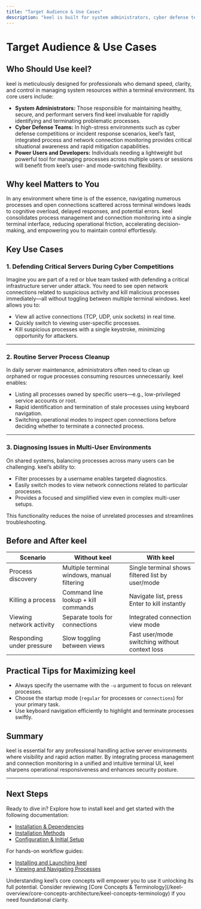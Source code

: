 ```yaml
---
title: "Target Audience & Use Cases"
description: "keel is built for system administrators, cyber defense teams, and power users who require a fast, intuitive tool for process management and connection monitoring. Use cases include defending servers during cyber competitions, routine process cleanup, and multi-user environment diagnostics."
---
```


# Target Audience & Use Cases

## Who Should Use keel?
keel is meticulously designed for professionals who demand speed, clarity, and control in managing system resources within a terminal environment. Its core users include:

- **System Administrators:** Those responsible for maintaining healthy, secure, and performant servers find keel invaluable for rapidly identifying and terminating problematic processes.
- **Cyber Defense Teams:** In high-stress environments such as cyber defense competitions or incident response scenarios, keel’s fast, integrated process and network connection monitoring provides critical situational awareness and rapid mitigation capabilities.
- **Power Users and Developers:** Individuals needing a lightweight but powerful tool for managing processes across multiple users or sessions will benefit from keel’s user- and mode-switching flexibility.

## Why keel Matters to You
In any environment where time is of the essence, navigating numerous processes and open connections scattered across terminal windows leads to cognitive overload, delayed responses, and potential errors. keel consolidates process management and connection monitoring into a single terminal interface, reducing operational friction, accelerating decision-making, and empowering you to maintain control effortlessly.

## Key Use Cases

### 1. Defending Critical Servers During Cyber Competitions
Imagine you are part of a red or blue team tasked with defending a critical infrastructure server under attack. You need to see open network connections related to suspicious activity and kill malicious processes immediately—all without toggling between multiple terminal windows. keel allows you to:

- View all active connections (TCP, UDP, unix sockets) in real time.
- Quickly switch to viewing user-specific processes.
- Kill suspicious processes with a single keystroke, minimizing opportunity for attackers.

---

### 2. Routine Server Process Cleanup
In daily server maintenance, administrators often need to clean up orphaned or rogue processes consuming resources unnecessarily. keel enables:

- Listing all processes owned by specific users—e.g., low-privileged service accounts or root.
- Rapid identification and termination of stale processes using keyboard navigation.
- Switching operational modes to inspect open connections before deciding whether to terminate a connected process.

---

### 3. Diagnosing Issues in Multi-User Environments
On shared systems, balancing processes across many users can be challenging. keel’s ability to:

- Filter processes by a username enables targeted diagnostics.
- Easily switch modes to view network connections related to particular processes.
- Provides a focused and simplified view even in complex multi-user setups.

This functionality reduces the noise of unrelated processes and streamlines troubleshooting.

## Before and After keel
| Scenario                   | Without keel                                    | With keel                                      |
|----------------------------|------------------------------------------------|------------------------------------------------|
| Process discovery           | Multiple terminal windows, manual filtering   | Single terminal shows filtered list by user/mode|
| Killing a process           | Command line lookup + kill commands            | Navigate list, press Enter to kill instantly    |
| Viewing network activity    | Separate tools for connections                  | Integrated connection view mode                  |
| Responding under pressure  | Slow toggling between views                      | Fast user/mode switching without context loss   |

## Practical Tips for Maximizing keel
- Always specify the username with the `-u` argument to focus on relevant processes.
- Choose the startup mode (`regular` for processes or `connections`) for your primary task.
- Use keyboard navigation efficiently to highlight and terminate processes swiftly.

## Summary
keel is essential for any professional handling active server environments where visibility and rapid action matter. By integrating process management and connection monitoring in a unified and intuitive terminal UI, keel sharpens operational responsiveness and enhances security posture.

---

## Next Steps
Ready to dive in? Explore how to install keel and get started with the following documentation:

- [Installation & Dependencies](/keel-overview/integration-getting-started/installation-dependencies)
- [Installation Methods](/getting-started/setup-installation/installation-methods)
- [Configuration & Initial Setup](/getting-started/setup-installation/configuration-setup)

For hands-on workflow guides:

- [Installing and Launching keel](/guides/core-workflows/install-launch)
- [Viewing and Navigating Processes](/guides/core-workflows/view-processes)

<Note>
Understanding keel’s core concepts will empower you to use it unlocking its full potential. Consider reviewing [Core Concepts & Terminology](/keel-overview/core-concepts-architecture/keel-concepts-terminology) if you need foundational clarity.
</Note>
